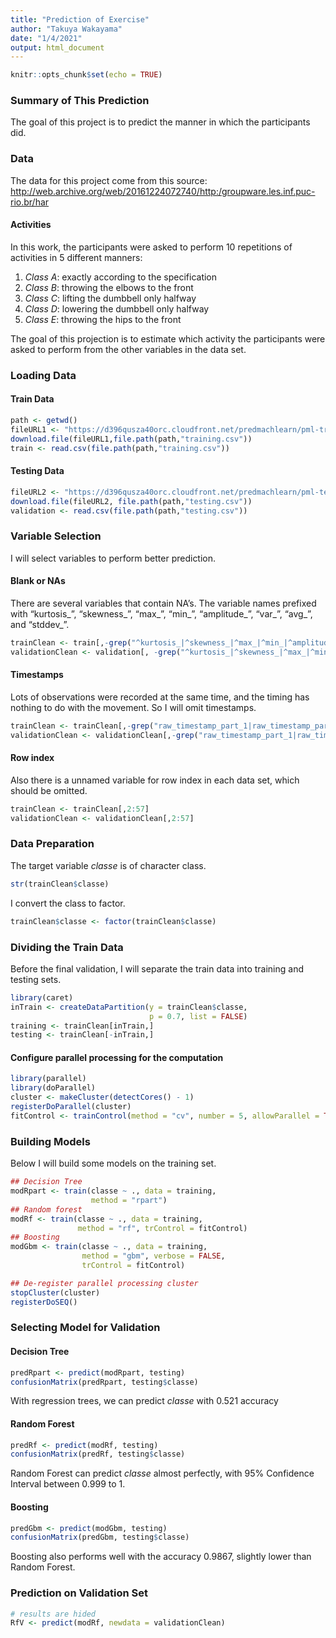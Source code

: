 ```yaml
---
title: "Prediction of Exercise"
author: "Takuya Wakayama"
date: "1/4/2021"
output: html_document
---
```


```r
knitr::opts_chunk$set(echo = TRUE)
```

### Summary of This Prediction

The goal of this project is to predict the manner in which the participants did. 

### Data

The data for this project come from this source:
<http://web.archive.org/web/20161224072740/http:/groupware.les.inf.puc-rio.br/har>

#### Activities

In this work, the participants were asked to perform 10 repetitions of activities in 5 different manners:

1. _Class A_: exactly according to the specification
2. _Class B_: throwing the elbows to the front
3. _Class C_: lifting the dumbbell only halfway
4. _Class D_: lowering the dumbbell only halfway
5. _Class E_: throwing the hips to the front 

The goal of this projection is to estimate which activity the participants were asked to perform from the other variables in the data set.

### Loading Data

#### Train Data

```r
path <- getwd()
fileURL1 <- "https://d396qusza40orc.cloudfront.net/predmachlearn/pml-training.csv"
download.file(fileURL1,file.path(path,"training.csv"))
train <- read.csv(file.path(path,"training.csv"))
```

#### Testing Data
```r
fileURL2 <- "https://d396qusza40orc.cloudfront.net/predmachlearn/pml-testing.csv"
download.file(fileURL2, file.path(path,"testing.csv"))
validation <- read.csv(file.path(path,"testing.csv"))
```

### Variable Selection

I will select variables to perform better prediction.

#### Blank or NAs

There are several variables that contain NA's. The variable names prefixed with "kurtosis_", "skewness_", "max_", "min_", "amplitude_", "var_", "avg_", and "stddev_".

```r
trainClean <- train[,-grep("^kurtosis_|^skewness_|^max_|^min_|^amplitude_|^var_|^avg_|^stddev_",colnames(train))]
validationClean <- validation[, -grep("^kurtosis_|^skewness_|^max_|^min_|^amplitude_|^var_|^avg_|^stddev_", colnames(validation))]
```

#### Timestamps

Lots of observations were recorded at the same time, and the timing has nothing to do with the movement. So I will omit timestamps.

```r
trainClean <- trainClean[,-grep("raw_timestamp_part_1|raw_timestamp_part_2|cvtd_timestamp",colnames(trainClean))]
validationClean <- validationClean[,-grep("raw_timestamp_part_1|raw_timestamp_part_2|cvtd_timestamp",colnames(validationClean))]
```

#### Row index

Also there is a unnamed variable for row index in each data set, which should be omitted.

```r
trainClean <- trainClean[,2:57]
validationClean <- validationClean[,2:57]
```

### Data Preparation

The target variable _classe_ is of character class.

```r
str(trainClean$classe)
```

I convert the class to factor.

```r
trainClean$classe <- factor(trainClean$classe)
```

### Dividing the Train Data

Before the final validation, I will separate the train data into training and testing sets.

```r
library(caret)
inTrain <- createDataPartition(y = trainClean$classe,
                               p = 0.7, list = FALSE)
training <- trainClean[inTrain,]
testing <- trainClean[-inTrain,]
```

#### Configure parallel processing for the computation

```r
library(parallel)
library(doParallel)
cluster <- makeCluster(detectCores() - 1)
registerDoParallel(cluster)
fitControl <- trainControl(method = "cv", number = 5, allowParallel = TRUE) #Configure trainControl object
```

### Building Models

Below I will build some models on the training set.

```r
## Decision Tree
modRpart <- train(classe ~ ., data = training, 
                  method = "rpart")
## Random forest
modRf <- train(classe ~ ., data = training, 
               method = "rf", trControl = fitControl)
## Boosting
modGbm <- train(classe ~ ., data = training,
                method = "gbm", verbose = FALSE,
                trControl = fitControl)

## De-register parallel processing cluster
stopCluster(cluster)
registerDoSEQ()
```

### Selecting Model for Validation

#### Decision Tree

```r
predRpart <- predict(modRpart, testing)
confusionMatrix(predRpart, testing$classe)
```

With regression trees, we can predict _classe_ with 0.521 accuracy

#### Random Forest

```r
predRf <- predict(modRf, testing)
confusionMatrix(predRf, testing$classe)
```

Random Forest can predict _classe_ almost perfectly, with 95% Confidence Interval between 0.999 to 1.

#### Boosting

```r
predGbm <- predict(modGbm, testing)
confusionMatrix(predGbm, testing$classe)
```

Boosting also performs well with the accuracy 0.9867, slightly lower than Random Forest.

### Prediction on Validation Set

```r
# results are hided
RfV <- predict(modRf, newdata = validationClean)
```



